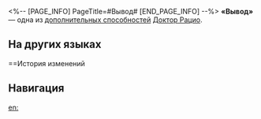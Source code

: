 <%-- [PAGE_INFO]
PageTitle=#Вывод#
[END_PAGE_INFO] --%>
{{Навык Инфобокс
|Название         = Вывод
|Изображение      = След Вывод.png
|Персонаж         = Доктор Рацио
|Тип              = Доп. способность
|Возвышение       = 4
|Длительность     = 
|Описание         = Использование навыка для атаки противника даёт {{Доп эффект|базовый шанс}} 100% понизить сопротивление эффектам цели на 10% на 2 хода.
|Свойство1        = 
|Масштабирование1 = 
}}
'''«Вывод»''' — одна из [[дополнительная способность|дополнительных способностей]] [[Доктор Рацио]].

==На других языках==
{{На других языках
|en   = Inference
|zhs  = 演绎
|zht  = 演繹
|ja   = {{Rubi|演繹|えんえき}}
|ko   = 연역
|es   = Inferencia
|fr   = Inférence
|ru   = Вывод
|th   = Inference
|vi   = Diễn Giải
|de   = Inferenz
|id   = Inference
|pt   = Inferência
}}

==История изменений
{{История изменений|3.5}}

==Навигация==
{{Навык Навбокс|Доктор Рацио}}

[[en:]]